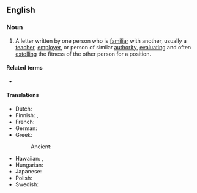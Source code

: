 ==English==

===Noun===
{{en-noun|letters of recommendation}}

# A letter written by one person who is [[familiar]] with another, usually a [[teacher]], [[employer]], or person of similar [[authority]], [[evaluate|evaluating]] and often [[extolling]] the fitness of the other person for a position.
#: {{syn|en|LOR}}

====Related terms====
* {{l|en|letter of reference}}

====Translations====
{{trans-top|evaluation letter}}
* Dutch: {{t+|nl|aanbevelingsbrief|m}}
* Finnish: {{t+|fi|suositus}}, {{t|fi|suosituskirje}}
* French: {{t+|fr|lettre de recommandation|f}}
* German: {{t+|de|Empfehlungsschreiben|n}}
* Greek: {{t+|el|συστατική επιστολή|f}}
*: Ancient: {{t|grc|δίπλωμα|n}}
{{trans-mid}}
* Hawaiian: {{t|haw|palapala ʻāpono}}, {{t|haw|palapala kākoʻo}}
* Hungarian: {{t+|hu|ajánlólevél}}
* Japanese: {{t|ja|推薦状|tr=すいせんじょう, suisenjou|sc=Jpan}}
* Polish: {{t+|pl|referencje|f-p}}
* Swedish: {{t|sv|rekommendationsbrev|n}}
{{trans-bottom}}